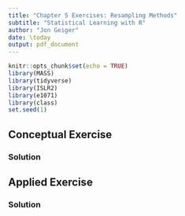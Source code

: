 ```yaml
---
title: "Chapter 5 Exercises: Resampling Methods"
subtitle: "Statistical Learning with R"
author: "Jon Geiger"
date: \today
output: pdf_document
---
```


```r
knitr::opts_chunk$set(echo = TRUE)
library(MASS)
library(tidyverse)
library(ISLR2)
library(e1071)
library(class)
set.seed(1)
```

## Conceptual Exercise 



### Solution



\clearpage

## Applied Exercise 



### Solution

